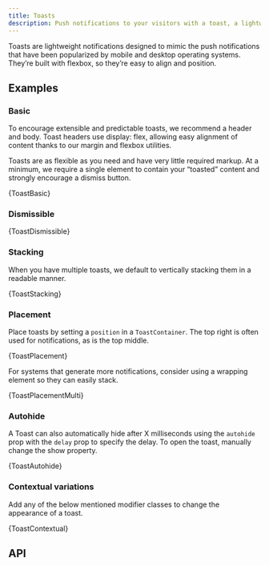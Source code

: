 ```yaml
---
title: Toasts
description: Push notifications to your visitors with a toast, a lightweight and easily customizable alert message.
---
```



Toasts are lightweight notifications designed to mimic the push notifications that have been popularized by mobile and desktop operating systems. They’re built with flexbox, so they’re easy to align and position.

## Examples

### Basic

To encourage extensible and predictable toasts, we recommend a header and body. Toast headers use display: flex, allowing easy alignment of content thanks to our margin and flexbox utilities.

Toasts are as flexible as you need and have very little required markup. At a minimum, we require a single element to contain your “toasted” content and strongly encourage a dismiss button.

<CodeBlock language="jsx" live>
  {ToastBasic}
</CodeBlock>

### Dismissible

<CodeBlock language="jsx" live>
  {ToastDismissible}
</CodeBlock>

### Stacking

When you have multiple toasts, we default to vertically stacking them in a readable manner.

<CodeBlock language="jsx" live>
  {ToastStacking}
</CodeBlock>

### Placement

Place toasts by setting a `position` in a `ToastContainer`. The top right is often used for notifications, as is the top middle.

<CodeBlock language="jsx" live>
  {ToastPlacement}
</CodeBlock>

For systems that generate more notifications, consider using a wrapping element so they can easily stack.

<CodeBlock language="jsx" live>
  {ToastPlacementMulti}
</CodeBlock>

### Autohide

A Toast can also automatically hide after X milliseconds using the `autohide` prop with the `delay` prop to specify the delay. To open the toast, manually change the show property.

<CodeBlock language="jsx" live>
  {ToastAutohide}
</CodeBlock>

### Contextual variations

Add any of the below mentioned modifier classes to change the appearance of a toast.

<CodeBlock language="jsx" live>
  {ToastContextual}
</CodeBlock>

## API
